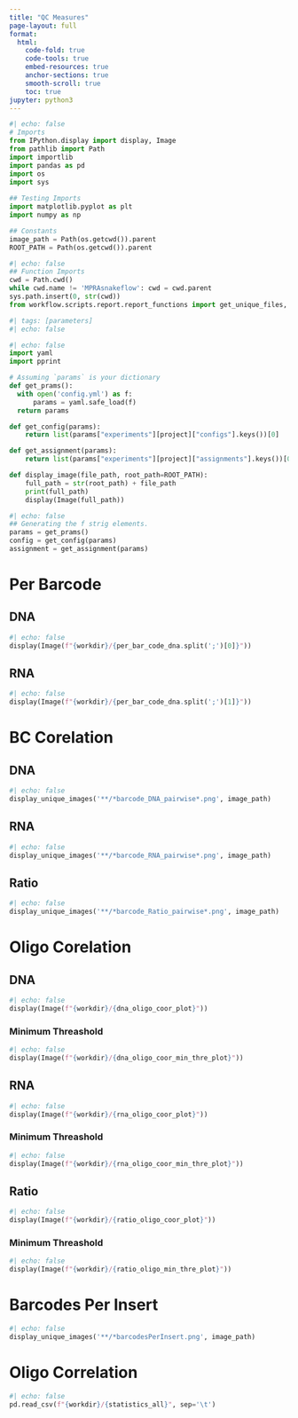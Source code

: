 ```yaml
---
title: "QC Measures"
page-layout: full
format:
  html:
    code-fold: true
    code-tools: true
    embed-resources: true
    anchor-sections: true
    smooth-scroll: true
    toc: true
jupyter: python3
---
```


```python
#| echo: false
# Imports
from IPython.display import display, Image
from pathlib import Path
import importlib
import pandas as pd 
import os
import sys
 
## Testing Imports
import matplotlib.pyplot as plt
import numpy as np

## Constants
image_path = Path(os.getcwd()).parent
ROOT_PATH = Path(os.getcwd()).parent
```

```python
#| echo: false
## Function Imports
cwd = Path.cwd()
while cwd.name != 'MPRAsnakeflow': cwd = cwd.parent
sys.path.insert(0, str(cwd))
from workflow.scripts.report.report_functions import get_unique_files, display_unique_images
```

```python
#| tags: [parameters]
#| echo: false
```


```python
#| echo: false
import yaml
import pprint

# Assuming `params` is your dictionary
def get_prams():
  with open('config.yml') as f:
      params = yaml.safe_load(f)
  return params

def get_config(params):
    return list(params["experiments"][project]["configs"].keys())[0]

def get_assignment(params):
    return list(params["experiments"][project]["assignments"].keys())[0]

def display_image(file_path, root_path=ROOT_PATH):
    full_path = str(root_path) + file_path
    print(full_path)
    display(Image(full_path))
```

```python
#| echo: false
## Generating the f strig elements.
params = get_prams()
config = get_config(params)
assignment = get_assignment(params)
```

# Per Barcode
## DNA
```python
#| echo: false
display(Image(f"{workdir}/{per_bar_code_dna.split(';')[0]}"))
```

## RNA
```python
#| echo: false
display(Image(f"{workdir}/{per_bar_code_dna.split(';')[1]}"))
```

# BC Corelation   
## DNA
```python
#| echo: false
display_unique_images('**/*barcode_DNA_pairwise*.png', image_path)
```


## RNA
```python
#| echo: false
display_unique_images('**/*barcode_RNA_pairwise*.png', image_path)
```

## Ratio
```python
#| echo: false
display_unique_images('**/*barcode_Ratio_pairwise*.png', image_path)
```

# Oligo Corelation
## DNA
```python
#| echo: false
display(Image(f"{workdir}/{dna_oligo_coor_plot}"))
```


### Minimum Threashold
```python
#| echo: false
display(Image(f"{workdir}/{dna_oligo_coor_min_thre_plot}"))
```


## RNA
```python
#| echo: false
display(Image(f"{workdir}/{rna_oligo_coor_plot}"))
```


### Minimum Threashold
```python
#| echo: false
display(Image(f"{workdir}/{rna_oligo_coor_min_thre_plot}"))
```


## Ratio
```python
#| echo: false
display(Image(f"{workdir}/{ratio_oligo_coor_plot}"))
```


### Minimum Threashold
```python
#| echo: false
display(Image(f"{workdir}/{ratio_oligo_min_thre_plot}"))
```


# Barcodes Per Insert
```python
#| echo: false
display_unique_images('**/*barcodesPerInsert.png', image_path)
```

# Oligo Correlation
```python
#| echo: false
pd.read_csv(f"{workdir}/{statistics_all}", sep='\t')
```